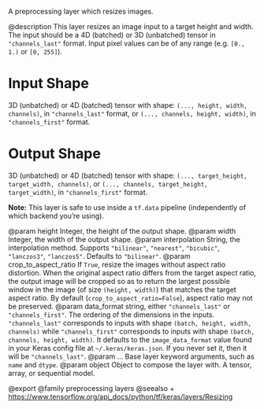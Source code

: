 A preprocessing layer which resizes images.

@description
This layer resizes an image input to a target height and width. The input
should be a 4D (batched) or 3D (unbatched) tensor in `"channels_last"`
format. Input pixel values can be of any range
(e.g. `[0., 1.)` or `[0, 255]`).

# Input Shape
3D (unbatched) or 4D (batched) tensor with shape:
`(..., height, width, channels)`, in `"channels_last"` format,
or `(..., channels, height, width)`, in `"channels_first"` format.

# Output Shape
3D (unbatched) or 4D (batched) tensor with shape:
    `(..., target_height, target_width, channels)`,
    or `(..., channels, target_height, target_width)`,
    in `"channels_first"` format.

**Note:** This layer is safe to use inside a `tf.data` pipeline
(independently of which backend you're using).

@param height Integer, the height of the output shape.
@param width Integer, the width of the output shape.
@param interpolation String, the interpolation method.
    Supports `"bilinear"`, `"nearest"`, `"bicubic"`,
    `"lanczos3"`, `"lanczos5"`. Defaults to `"bilinear"`.
@param crop_to_aspect_ratio If `True`, resize the images without aspect
    ratio distortion. When the original aspect ratio differs
    from the target aspect ratio, the output image will be
    cropped so as to return the
    largest possible window in the image (of size `(height, width)`)
    that matches the target aspect ratio. By default
    (`crop_to_aspect_ratio=False`), aspect ratio may not be preserved.
@param data_format string, either `"channels_last"` or `"channels_first"`.
    The ordering of the dimensions in the inputs. `"channels_last"`
    corresponds to inputs with shape `(batch, height, width, channels)`
    while `"channels_first"` corresponds to inputs with shape
    `(batch, channels, height, width)`. It defaults to the
    `image_data_format` value found in your Keras config file at
    `~/.keras/keras.json`. If you never set it, then it will be
    `"channels_last"`.
@param ... Base layer keyword arguments, such as `name` and `dtype`.
@param object Object to compose the layer with. A tensor, array, or sequential model.

@export
@family preprocessing layers
@seealso
+ <https://www.tensorflow.org/api_docs/python/tf/keras/layers/Resizing>
